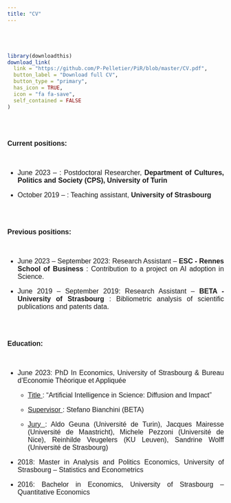 ```yaml
---
title: "CV"
---
```



<style type="text/css">

h1.title {
  font-size: 38px;
  color: Dark;
  text-align: center;
}
body {
    margin: 20px; /* Adjust the margin size as needed */
}

p {
       text-align: justify;   font-size: 16px; 
    font-family: Arial, sans-serif; 
}

h1, h2, h3 {
    font-family: 'Times New Roman', serif; 
}
</style>

<br><br>

```r
library(downloadthis)
download_link(
  link = "https://github.com/P-Pelletier/PiR/blob/master/CV.pdf",
  button_label = "Download full CV",
  button_type = "primary",
  has_icon = TRUE,
  icon = "fa fa-save",
  self_contained = FALSE
)
```

<br><br>

**Current positions:** 

<br>

 - June 2023 -- : Postdoctoral Researcher, **Department of Cultures, Politics and Society (CPS), University of Turin**
 
 - October 2019 -- : Teaching assistant,  **University of Strasbourg**

<br><br>

**Previous positions:**

<br>

 - June 2023 -- September 2023: Research Assistant -- **ESC - Rennes School of Business** : Contribution to a project on AI adoption in Science.
 

 - June 2019 -- September 2019:  Research Assistant --  **BETA - University of Strasbourg** : Bibliometric analysis of scientific publications and patents data.
 


<br><br>

**Education:** 

<br>

- June 2023: PhD In Economics, University of Strasbourg & Bureau d'Economie Théorique et Appliquée

    - <u> Title </u>: "Artificial Intelligence in Science: Diffusion and Impact" 

    - <u> Supervisor </u>: Stefano  Bianchini (BETA)

    - <u> Jury </u>: Aldo Geuna (Université de Turin), Jacques Mairesse (Université de Maastricht), Michele Pezzoni (Université de Nice), Reinhilde Veugelers (KU Leuven), Sandrine Wolff (Université de Strasbourg)


- 2018: Master in Analysis and Politics Economics, University of Strasbourg -- Statistics and Econometrics

- 2016: Bachelor in Economics, University of Strasbourg -- Quantitative Economics	